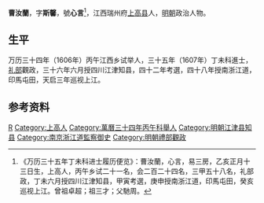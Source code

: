 '''曹汝蘭'''，字'''斯馨'''，號'''心言'''<ref>《万历三十五年丁未科进士履历便览》：曹汝蘭，心言，易三房，乙亥正月十三日生，上高人，丙午乡试二十一名，会二百二十四名，三甲五十八名，礼部政，丁未六月授四川江津知县，甲寅考選，庚申授南浙江道，印馬屯田，癸亥巡视上江。曾祖卓超；祖三才；父馳周。</ref>，江西瑞州府[[上高县|上高县]]人，[[明朝|明朝]]政治人物。

== 生平 ==
万历三十四年（1606年）丙午江西乡试举人，三十五年（1607年）丁未科進士，[[礼部|礼部]]觀政，三十六年六月授四川江津知县，四十二年考選，四十八年授南浙江道，印馬屯田，天启三年巡视上江。

==参考资料==
{{reflist}}

{{萬曆三十五年丁未科殿試金榜}}

{{Authority control}}

{{DEFAULTSORT:}}
[[Category:曹姓|R]]
[[Category:上高人|Category:上高人]]
[[Category:萬曆三十四年丙午科舉人|Category:萬曆三十四年丙午科舉人]]
[[Category:明朝江津县知县|Category:明朝江津县知县]]
[[Category:南京浙江道監察御史|Category:南京浙江道監察御史]]
[[Category:明朝禮部觀政|Category:明朝禮部觀政]]


{{明朝人物小作品}}